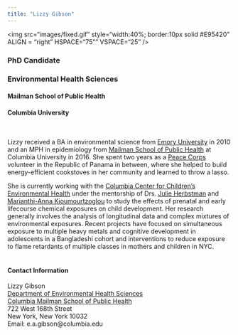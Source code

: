 ```yaml
---
title: "Lizzy Gibson"
---
```


<link rel="stylesheet" href="styles.css" type="text/css">
<link rel="stylesheet" href="academicons-1.8.6/css/academicons.min.css"/>

<img src="images/fixed.gif" style="width:40%; border:10px solid #E95420" ALIGN = "right" HSPACE="75"" VSPACE="25" />

### PhD Candidate
### Environmental Health Sciences
#### Mailman School of Public Health
#### Columbia University

<br> 

Lizzy received a BA in environmental science from [Emory University](http://www.emory.edu/home/index.html) in 2010 and an MPH in epidemiology from [Mailman School of Public Health](https://www.mailman.columbia.edu/) at Columbia University in 2016. She spent two years as a [Peace Corps](https://www.peacecorps.gov/) volunteer in the Republic of Panama in between, where she helped to build energy-efficient cookstoves in her community and learned to throw a lasso.

She is currently working with the [Columbia Center for Children's Environmental Health](http://ccceh.org/) under the mentorship of Drs. [Julie Herbstman](https://www.mailman.columbia.edu/people/our-faculty/jh2678) and [Marianthi-Anna Kioumourtzoglou](https://www.mailman.columbia.edu/people/our-faculty/mk3961) to study the effects of prenatal and early lifecourse chemical exposures on child development. Her research generally involves the analysis of longitudinal data and complex mixtures of environmental exposures. Recent projects have focused on simultaneous exposure to multiple heavy metals and cognitive development in adolescents in a Bangladeshi cohort and interventions to reduce exposure to flame retardants of multiple classes in mothers and children in NYC.
<br>
<br>

#### Contact Information

Lizzy Gibson
<br>
[Department of Environmental Health Sciences](https://www.mailman.columbia.edu/become-student/departments/environmental-health-sciences-ehs)
<br>
[Columbia Mailman School of Public Health](https://www.mailman.columbia.edu/)
<br>
722 West 168th Street
<br>
New York, New York 10032
<br>
Email: e.a.gibson@columbia.edu
